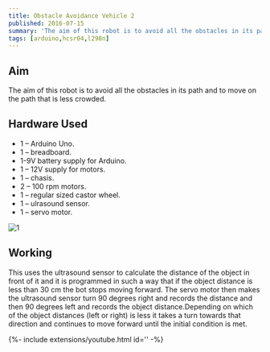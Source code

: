```yaml
---
title: Obstacle Avoidance Vehicle 2
published: 2016-07-15
summary: 'The aim of this robot is to avoid all the obstacles in its path and to move on the path that is less crowded.'
tags: [arduino,hcsr04,l298n]
---
```


## Aim
The aim of this robot is to avoid all the obstacles in its path and to move on the path that is less crowded.

## Hardware Used
- 1 – Arduino Uno.
- 1 – breadboard.
- 1-9V battery supply for Arduino.
- 1 – 12V supply for motors.
- 1 – chasis.
- 2 – 100 rpm motors.
- 1 – regular sized castor wheel.
- 1 – ulrasound sensor.
- 1 – servo motor.

<Image
  src='/static/images/blog/thumbnails/Obstacle Avoidance Vehicle 2.png'
  alt='1'
  width='auto'
  height='auto'
/>
## Working
This uses the ultrasound sensor to calculate the distance of the object in front of it and it is programmed in such a way that if the object distance is less than 30 cm the bot stops moving forward. The servo motor then makes the ultrasound sensor turn 90 degrees right and records the distance and then 90 degrees left and records the object distance.Depending on which of the object distances (left or right) is less it takes a turn towards that direction and continues to move forward until the initial condition is met.

<EmbedItem url='https://www.youtube.com/embed/nEKwp_5kVLY' />
<div>{%- include extensions/youtube.html id='' -%}</div>

